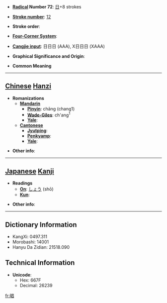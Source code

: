 * '''[[Wiktionary:Chinese radical index| Radical]] Number 72''': [[Wiktionary:Chinese radical index 日|日]]+8 strokes

* '''[[Wiktionary:Chinese total strokes index|Stroke number]]''': [[Wiktionary:Chinese total strokes index 12|12]]

* '''Stroke order''': 

* '''[[Wiktionary:Chinese four corner index|Four-Corner System]]''': 

* '''[[Wiktionary:Chinese Cangjie index|Cangjie input]]''': 日日日 (AAA), X日日日 (XAAA)

* '''Graphical Significance and Origin''': 

* '''Common Meaning'''

----

== [[Chinese]] [[Hanzi]] ==

* '''Romanizations'''
** '''[[Mandarin]]'''
*** '''[[Pinyin]]''': chāng (chang1)
*** '''[[Wade-Giles]]''': ch'ang<sup>1</sup>
*** '''[[Yale]]''': 
** '''[[Cantonese]]'''
*** '''[[Jyutping]]''':
*** '''[[Penkyamp]]''': 
*** '''[[Yale]]''': 

* '''Other info''': 

----

== [[Japanese]] [[Kanji]] ==

* '''Readings'''
** '''[[On]]''': [[しょう]] (shō)
** '''[[Kun]]''': 

* '''Other info''':  

----

== Dictionary Information ==

* KangXi: 0497.311
* Morobashi: 14001
* Hanyu Da Zidian: 21518.090

== Technical Information ==

* '''Unicode''':
** Hex: 667F
** Decimal: 26239

[[fr:晿]]